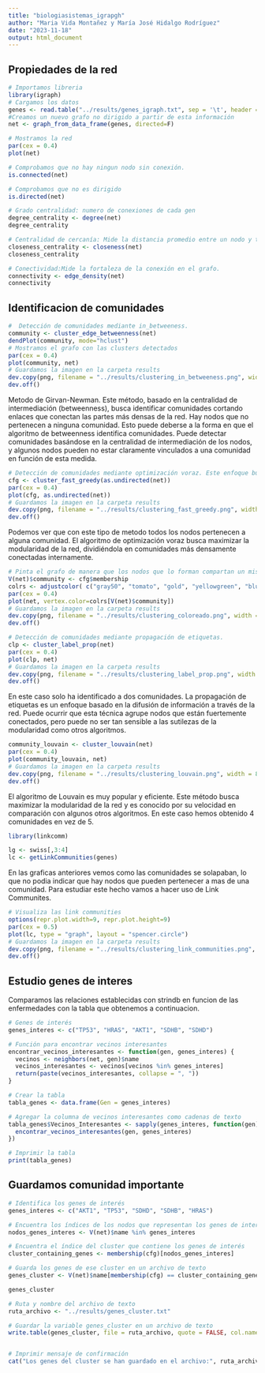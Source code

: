```yaml
---
title: "biologiasistemas_igrapgh"
author: "Maria Vida Montañez y María José Hidalgo Rodríguez"
date: "2023-11-18"
output: html_document
---
```


## Propiedades de la red

```r
# Importamos libreria
library(igraph)
# Cargamos los datos
genes <- read.table("../results/genes_igraph.txt", sep = '\t', header = FALSE, stringsAsFactors = FALSE)
#Creamos un nuevo grafo no dirigido a partir de esta información
net <- graph_from_data_frame(genes, directed=F)
```

```r
# Mostramos la red
par(cex = 0.4)
plot(net)
```

```r
# Comprobamos que no hay ningun nodo sin conexión.
is.connected(net)
```

```r
# Comprobamos que no es dirigido
is.directed(net)
```

```r
# Grado centralidad: numero de conexiones de cada gen
degree_centrality <- degree(net)
degree_centrality
```

```r
# Centralidad de cercanía: Mide la distancia promedio entre un nodo y todos los demás nodos
closeness_centrality <- closeness(net)
closeness_centrality
```

```r
# Conectividad:Mide la fortaleza de la conexión en el grafo.
connectivity <- edge_density(net)
connectivity
```

## Identificacion de comunidades

```r
#  Detección de comunidades mediante in_betweeness.
community <- cluster_edge_betweenness(net)
dendPlot(community, mode="hclust")
# Mostramos el grafo con las clusters detectados
par(cex = 0.4)
plot(community, net)
# Guardamos la imagen en la carpeta results
dev.copy(png, filename = "../results/clustering_in_betweeness.png", width = 800, height = 600)  
dev.off()
```

Metodo de Girvan-Newman. Este método, basado en la centralidad de intermediación (betweenness), busca identificar comunidades cortando enlaces que conectan las partes más densas de la red. Hay nodos que no pertenecen a ninguna comunidad. Esto puede deberse a la forma en que el algoritmo de betweenness identifica comunidades. Puede detectar comunidades basándose en la centralidad de intermediación de los nodos, y algunos nodos pueden no estar claramente vinculados a una comunidad en función de esta medida.

```r
# Detección de comunidades mediante optimización voraz. Este enfoque busca la modularidad de la red
cfg <- cluster_fast_greedy(as.undirected(net))
par(cex = 0.4)
plot(cfg, as.undirected(net))
# Guardamos la imagen en la carpeta results
dev.copy(png, filename = "../results/clustering_fast_greedy.png", width = 800, height = 600)  
dev.off()
```

Podemos ver que con este tipo de metodo todos los nodos pertenecen a alguna comunidad. El algoritmo de optimización voraz busca maximizar la modularidad de la red, dividiéndola en comunidades más densamente conectadas internamente.

```r
# Pinta el grafo de manera que los nodos que lo forman compartan un mismo color si pertenecen a la misma comunidad.
V(net)$community <- cfg$membership
colrs <- adjustcolor( c("gray50", "tomato", "gold", "yellowgreen", "blue"), alpha=.6)
par(cex = 0.4)
plot(net, vertex.color=colrs[V(net)$community])
# Guardamos la imagen en la carpeta results
dev.copy(png, filename = "../results/clustering_coloreado.png", width = 800, height = 600)  
dev.off()
```

```r
# Detección de comunidades mediante propagación de etiquetas.
clp <- cluster_label_prop(net)
par(cex = 0.4)
plot(clp, net)
# Guardamos la imagen en la carpeta results
dev.copy(png, filename = "../results/clustering_label_prop.png", width = 800, height = 600)  
dev.off()
```

En este caso solo ha identificado a dos comunidades. La propagación de etiquetas es un enfoque basado en la difusión de información a través de la red. Puede ocurrir que esta técnica agrupe nodos que están fuertemente conectados, pero puede no ser tan sensible a las sutilezas de la modularidad como otros algoritmos.

```r
community_louvain <- cluster_louvain(net)
par(cex = 0.4)
plot(community_louvain, net)
# Guardamos la imagen en la carpeta results
dev.copy(png, filename = "../results/clustering_louvain.png", width = 800, height = 600)  
dev.off()
```

El algoritmo de Louvain es muy popular y eficiente. Este método busca maximizar la modularidad de la red y es conocido por su velocidad en comparación con algunos otros algoritmos. En este caso hemos obtenido 4 comunidades en vez de 5.

```r
library(linkcomm)

lg <- swiss[,3:4]
lc <- getLinkCommunities(genes)


```

En las graficas anteriores vemos como las comunidades se solapaban, lo que no podia indicar que hay nodos que pueden pertenecer a mas de una comunidad. Para estudiar este hecho vamos a hacer uso de Link Communites.

```r
# Visualiza las link communities
options(repr.plot.width=9, repr.plot.height=9)
par(cex = 0.5)
plot(lc, type = "graph", layout = "spencer.circle")
# Guardamos la imagen en la carpeta results
dev.copy(png, filename = "../results/clustering_link_communities.png", width = 800, height = 600)  
dev.off()
```

## Estudio genes de interes

Comparamos las relaciones establecidas con strindb en funcion de las enfermedades con la tabla que obtenemos a continuacion.

```r
# Genes de interés
genes_interes <- c("TP53", "HRAS", "AKT1", "SDHB", "SDHD")

# Función para encontrar vecinos interesantes
encontrar_vecinos_interesantes <- function(gen, genes_interes) {
  vecinos <- neighbors(net, gen)$name
  vecinos_interesantes <- vecinos[vecinos %in% genes_interes]
  return(paste(vecinos_interesantes, collapse = ", "))
}

# Crear la tabla
tabla_genes <- data.frame(Gen = genes_interes)

# Agregar la columna de vecinos interesantes como cadenas de texto
tabla_genes$Vecinos_Interesantes <- sapply(genes_interes, function(gen) {
  encontrar_vecinos_interesantes(gen, genes_interes)
})

# Imprimir la tabla
print(tabla_genes)
```
## Guardamos comunidad importante

```r
# Identifica los genes de interés
genes_interes <- c("AKT1", "TP53", "SDHD", "SDHB", "HRAS")

# Encuentra los índices de los nodos que representan los genes de interés
nodos_genes_interes <- V(net)$name %in% genes_interes

# Encuentra el índice del cluster que contiene los genes de interés
cluster_containing_genes <- membership(cfg)[nodos_genes_interes]

# Guarda los genes de ese cluster en un archivo de texto
genes_cluster <- V(net)$name[membership(cfg) == cluster_containing_genes]

genes_cluster


```

```r
# Ruta y nombre del archivo de texto
ruta_archivo <- "../results/genes_cluster.txt"

# Guardar la variable genes_cluster en un archivo de texto
write.table(genes_cluster, file = ruta_archivo, quote = FALSE, col.names = FALSE, row.names = FALSE)


# Imprimir mensaje de confirmación
cat("Los genes del cluster se han guardado en el archivo:", ruta_archivo, "\n")

```


